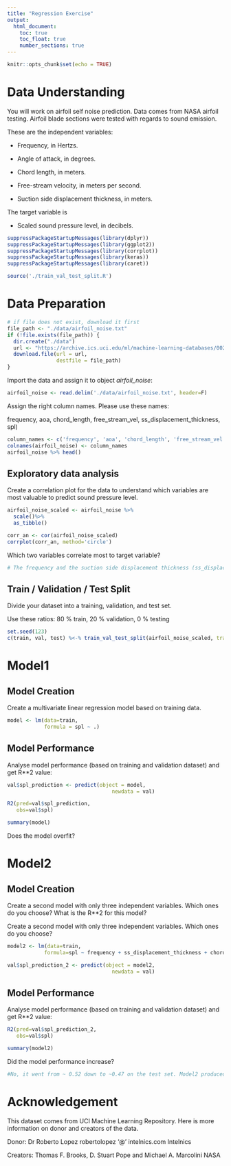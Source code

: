 ---
title: "Regression Exercise"
output: 
  html_document:
    toc: true
    toc_float: true
    number_sections: true
---

```{r setup, include=FALSE}
knitr::opts_chunk$set(echo = TRUE)
```

# Data Understanding

You will work on airfoil self noise prediction. Data comes from NASA airfoil testing. Airfoil blade sections were tested with regards to sound emission.

These are the independent variables:

- Frequency, in Hertzs. 

- Angle of attack, in degrees. 

- Chord length, in meters. 

- Free-stream velocity, in meters per second. 

- Suction side displacement thickness, in meters. 

The target variable is 

- Scaled sound pressure level, in decibels. 

```{r}
suppressPackageStartupMessages(library(dplyr))
suppressPackageStartupMessages(library(ggplot2))
suppressPackageStartupMessages(library(corrplot))
suppressPackageStartupMessages(library(keras))
suppressPackageStartupMessages(library(caret))

source('./train_val_test_split.R')
```


# Data Preparation

```{r}
# if file does not exist, download it first
file_path <- "./data/airfoil_noise.txt"
if (!file.exists(file_path)) {
  dir.create("./data")
  url <- "https://archive.ics.uci.edu/ml/machine-learning-databases/00291/airfoil_self_noise.dat"
  download.file(url = url, 
                destfile = file_path)
}
```

Import the data and assign it to object *airfoil_noise*:

```{r}
airfoil_noise <- read.delim('./data/airfoil_noise.txt', header=F)
```


Assign the right column names. Please use these names:

frequency, aoa, chord_length, free_stream_vel, ss_displacement_thickness, spl)


```{r}
column_names <- c('frequency', 'aoa', 'chord_length', 'free_stream_vel', 'ss_displacement_thickness', 'spl')
colnames(airfoil_noise) <- column_names
airfoil_noise %>% head()
```

## Exploratory data analysis

Create a correlation plot for the data to understand which variables are most valuable to predict sound pressure level.

```{r}
airfoil_noise_scaled <- airfoil_noise %>%
  scale()%>%
  as_tibble()

corr_an <- cor(airfoil_noise_scaled)
corrplot(corr_an, method='circle')
```

Which two variables correlate most to target variable?

```{r}
# The frequency and the suction side displacement thickness (ss_displacement_thickness).
```

## Train / Validation / Test Split

Divide your dataset into a training, validation, and test set.

Use these ratios: 80 % train, 20 % validation, 0 % testing

```{r}
set.seed(123)
c(train, val, test) %<-% train_val_test_split(airfoil_noise_scaled, train_ratio =0.8, val_ratio = 0.2, test_ratio = 0)
```

# Model1

## Model Creation

Create a multivariate linear regression model based on training data.

```{r}
model <- lm(data=train,
            formula = spl ~ .)
```

## Model Performance

Analyse model performance (based on training and validation dataset) and get R**2 value:

```{r}
val$spl_prediction <- predict(object = model, 
                                  newdata = val)

R2(pred=val$spl_prediction,
   obs=val$spl)

summary(model)
```

Does the model overfit?

# Model2

## Model Creation

Create a second model with only three independent variables. Which ones do you choose? What is the R**2 for this model?

Create a second model with only three independent variables. Which ones do you choose? 

```{r}
model2 <- lm(data=train,
            formula=spl ~ frequency + ss_displacement_thickness + chord_length)

val$spl_prediction_2 <- predict(object = model2, 
                                  newdata = val)

```

## Model Performance

Analyse model performance (based on training and validation dataset) and get R**2 value:

```{r}
R2(pred=val$spl_prediction_2,
   obs=val$spl)

summary(model2)
```

Did the model performance increase?

```{r}
#No, it went from ~ 0.52 down to ~0.47 on the test set. Model2 produced lower R**2 than model 1.
```


# Acknowledgement

This dataset comes from UCI Machine Learning Repository. Here is more information on donor and creators of the data.

Donor: 
Dr Roberto Lopez 
robertolopez '@' intelnics.com 
Intelnics 

Creators: 
Thomas F. Brooks, D. Stuart Pope and Michael A. Marcolini 
NASA